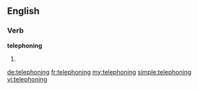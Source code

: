 
==English==

===Verb===
'''telephoning'''

# {{present participle of|telephone}}

[[de:telephoning]]
[[fr:telephoning]]
[[my:telephoning]]
[[simple:telephoning]]
[[vi:telephoning]]